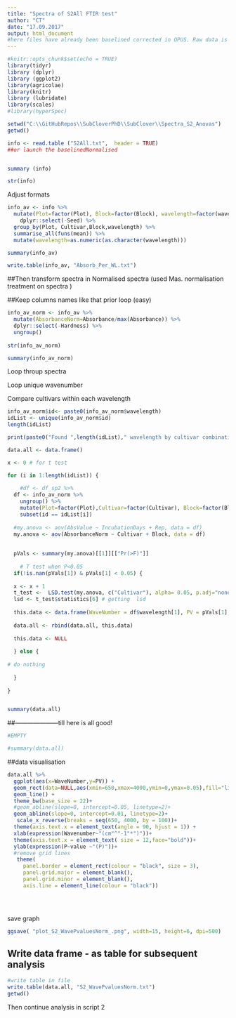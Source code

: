```yaml
---
title: "Spectra of S2All FTIR test"
author: "CT"
date: "17.09.2017"
output: html_document
#here files have already been baselined corrected in OPUS. Raw data is on folder Bionami Maatrix 25.04; worksheet Columns to R. In this script the analysis of wavenumber ranges and ANOVAS.
---
```



```r
#knitr::opts_chunk$set(echo = TRUE)
library(tidyr)
library (dplyr)
library (ggplot2)
library(agricolae)
library(knitr)
library (lubridate)
library(scales)
#library(hyperSpec)

```


```r
setwd("C:\\GitHubRepos\\SubCloverPhD\\SubClover\\Spectra_S2_Anovas")
getwd()

info <- read.table ("S2All.txt",  header = TRUE)
##or launch the baselinedNormalised 


summary (info)

```
```r
str(info)
```


Adjust formats 

```r

info_av <- info %>%
  mutate(Plot=factor(Plot), Block=factor(Block), wavelength=factor(wavelength)) %>%
    dplyr::select(-Seed) %>%
  group_by(Plot, Cultivar,Block,wavelength) %>%
  summarise_all(funs(mean)) %>%
  mutate(wavelength=as.numeric(as.character(wavelength))) 

summary(info_av)

write.table(info_av, "Absorb_Per_WL.txt")

```

##Then transform spectra in Normalised spectra (used Mas. normalisation treatment on spectra )

##Keep columns names like that prior loop (easy) 


```r
info_av_norm <- info_av %>%
  mutate(AbsorbanceNorm=Absorbance/max(Absorbance)) %>%
  dplyr::select(-Hardness) %>%
  ungroup()
 
str(info_av_norm)

```
```r
summary(info_av_norm)
```



Loop throup spectra

Loop unique wavenumber 

Compare cultivars within each wavelength

```r

info_av_norm$id<- paste0(info_av_norm$wavelength)
idList <- unique(info_av_norm$id) 
length(idList)

print(paste0("Found ",length(idList)," wavelength by cultivar combinations to loop"))

data.all <- data.frame()

x <- 0 # for t test

for (i in 1:length(idList)) {
  
    #df <- df_sp2 %>%
  df <- info_av_norm %>%
    ungroup() %>%
    mutate(Plot=factor(Plot),Cultivar=factor(Cultivar), Block=factor(Block)) %>%
    subset(id == idList[i])
  
  #my.anova <- aov(AbsValue ~ IncubationDays + Rep, data = df)
  my.anova <- aov(AbsorbanceNorm ~ Cultivar + Block, data = df)
    
   
  pVals <- summary(my.anova)[[1]][["Pr(>F)"]]
 
    # T test when P<0.05
  if(!is.nan(pVals[1]) & pVals[1] < 0.05) {
  
  x <- x + 1
  t_test <-  LSD.test(my.anova, c("Cultivar"), alpha= 0.05, p.adj="none")
  lsd <- t_test$statistics[6] # getting  lsd
  
  this.data <- data.frame(WaveNumber = df$wavelength[1], PV = pVals[1], LSD = lsd, Count=x)
  
  data.all <- rbind(data.all, this.data)
  
  this.data <- NULL
  
  } else {
    
# do nothing
   
  }
  
}



```
```r
summary(data.all)
```


##---------------------till here is all good!
```r


#EMPTY
```

```r
#summary(data.all)


```

##data visualisation 
```r
data.all %>%
  ggplot(aes(x=WaveNumber,y=PV)) +
  geom_rect(data=NULL,aes(xmin=650,xmax=4000,ymin=0,ymax=0.05),fill="lightgreen", alpha = 0.01) +
  geom_line() +
  theme_bw(base_size = 22)+
  #geom_abline(slope=0, intercept=0.05, linetype=2)+
  geom_abline(slope=0, intercept=0.01, linetype=2)+
   scale_x_reverse(breaks = seq(650, 4000, by = 100))+
  theme(axis.text.x = element_text(angle = 90, hjust = 1)) +
  xlab(expression(Wavenumber~"(cm"^"-1"*")"))+
  theme(axis.text.x = element_text( size = 12,face="bold"))+
  ylab(expression(P~value ~"(P)"))+
  #remove grid lines 
   theme(
     panel.border = element_rect(colour = "black", size = 3), 
     panel.grid.major = element_blank(),
     panel.grid.minor = element_blank(),
     axis.line = element_line(colour = "black"))
  
  
  
```


save graph


```r


ggsave( "plot_S2_WavePvaluesNorm_.png", width=15, height=6, dpi=500)


```


## Write data frame - as table for subsequent analysis 

```r

#write table in file 
write.table(data.all, "S2_WavePvaluesNorm.txt")
getwd()
```

Then continue analysis in script 2 


